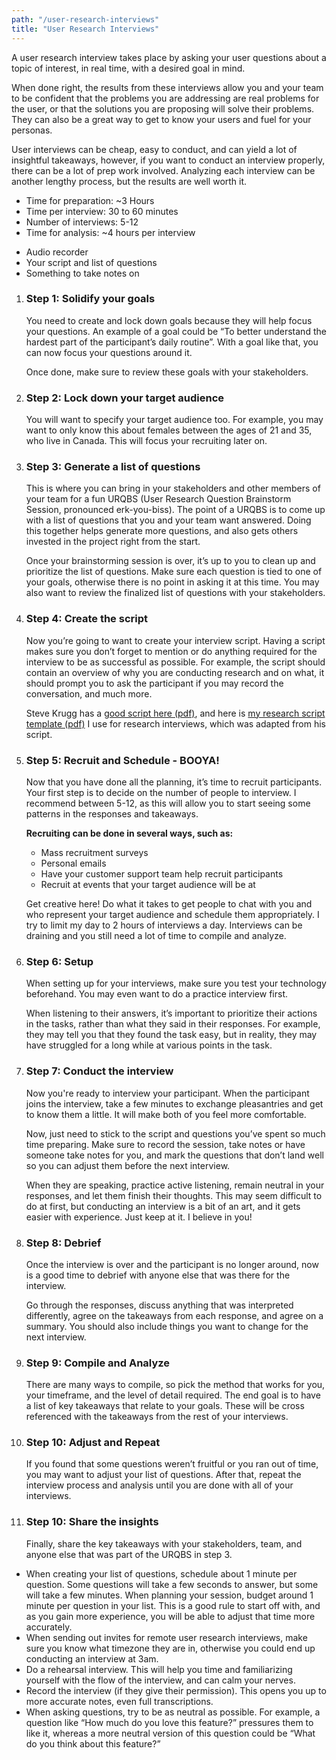 ```yaml
---
path: "/user-research-interviews"
title: "User Research Interviews"
---
```






<MethodLayout pageTitle={props.pageContext.frontmatter.title} method={currentMethod}>
  <SEO title={props.pageContext.frontmatter.title} />

<MethodSectionWhatIs method={currentMethod} title="What is a User Research Interview?">
  <p>
A user research interview takes place by asking your user questions about a topic of interest, in real time, with a desired goal in mind. 
</p>
  <p>
When done right, the results from these interviews allow you and your team to be confident that the problems you are addressing are real problems for the user, or that the solutions you are proposing will solve their problems. They can also be a great way to get to know your users and fuel for your personas.
  </p>
  <p>
    User interviews can be cheap, easy to conduct, and can yield a lot of insightful takeaways, however, if you want to conduct an interview properly, there can be a lot of prep work involved. Analyzing each interview can be another lengthy process, but the results are well worth it.
  </p>
</MethodSectionWhatIs>

<MethodSectionNeeds title="What do you need for a User Research Interview?">
  <MethodSectionNeedsPartial type="time">
    <ul>
      <li>Time for preparation: ~3 Hours</li>
      <li>Time per interview: 30 to 60 minutes</li>
      <li>Number of interviews: 5-12</li>
      <li>Time for analysis: ~4 hours per interview</li>
    </ul>
  </MethodSectionNeedsPartial>
  <MethodSectionNeedsPartial type="materials">
    <ul>
      <li>Audio recorder</li>
      <li>Your script and list of questions</li>
      <li>Something to take notes on</li>
    </ul>

  </MethodSectionNeedsPartial>
</MethodSectionNeeds>

<MethodSectionSteps method={currentMethod} title="How do you conduct a User Research Interview?">
  <ol>
    <li>
      <h3>Step 1: Solidify your goals</h3>
      <p>You need to create and lock down goals because they will help focus your questions. An example of a goal could be “To better understand the hardest part of the participant’s daily routine”. With a goal like that, you can now focus your questions around it.
      </p>
      <p>
      Once done, make sure to review these goals with your stakeholders.
      </p>
    </li>
    <li>
      <h3>Step 2: Lock down your target audience</h3>
      <p>
      You will want to specify your target audience too. For example, you may want to only know this about females between the ages of 21 and 35, who live in Canada. This will focus your recruiting later on.
      </p>  
    </li>
    <li>
      <h3>Step 3: Generate a list of questions</h3>
      <p>
        This is where you can bring in your stakeholders and other members of your team for a fun URQBS (User Research Question Brainstorm Session, pronounced erk-you-biss). The point of a URQBS is to come up with a list of questions that you and your team want answered. Doing this together helps generate more questions, and also gets others invested in the project right from the start.
      </p>
      <p>
        Once your brainstorming session is over, it’s up to you to clean up and prioritize the list of questions. Make sure each question is tied to one of your goals, otherwise there is no point in asking it at this time. You may also want to review the finalized list of questions with your stakeholders.
      </p>
    </li>
    <li>
      <h3>Step 4: Create the script</h3>
      <p>Now you’re going to want to create your interview script. Having a script makes sure you don’t forget to mention or do anything required for the interview to be as successful as possible. For example, the script should contain an overview of why you are conducting research and on what, it should prompt you to ask the participant if you may record the conversation, and much more.
      </p>
      <p>
        Steve Krugg has a <a href="http://sensible.com/downloads/test-script-web.pdf" target="_blank" rel="noreferrer noopener">good script here (pdf)</a>, and here is <a href="https://drive.google.com/file/d/10eXBNLxL1737iN0O5EdIG3ZNzC1n_FAn/view?usp=sharing" target="_blank" rel="noreferrer noopener">my research script template (pdf)</a> I use for research interviews, which was adapted from his script. 
      </p>
    </li>
    <li>
      <h3>Step 5: Recruit and Schedule - BOOYA!</h3>
      <p>
      Now that you have done all the planning, it’s time to recruit participants.  Your first step is to decide on the number of people to interview. I recommend between 5-12, as this will allow you to start seeing some patterns in the responses and takeaways.
      </p>
      <p><strong>Recruiting can be done in several ways, such as:</strong></p>
      <ul>
            <li>Mass recruitment surveys</li>
            <li>Personal emails</li>
            <li>Have your customer support team help recruit participants</li>
            <li>Recruit at events that your target audience will be at</li>
            </ul>
      <p>Get creative here! Do what it takes to get people to chat with you and who represent your target audience and schedule them appropriately. I try to limit my day to 2 hours of interviews a day. Interviews can be draining and you still need a lot of time to compile and analyze.
      </p>
    </li>
    <li>
      <h3>Step 6: Setup</h3>
      <p>
        When setting up for your interviews, make sure you test your technology beforehand. You may even want to do a practice interview first.
        </p>
        <p>
        When listening to their answers, it’s important to prioritize their actions in the tasks, rather than what they said in their responses. For example, they may tell you that they found the task easy, but in reality, they may have struggled for a long while at various points in the task.
        </p> 
    </li>
    <li>
      <h3>Step 7: Conduct the interview</h3>
      <p>
        Now you're ready to interview your participant. When the participant joins the interview, take a few minutes to exchange pleasantries and get to know them a little. It will make both of you feel more comfortable.
        </p>
        <p>
        Now, just need to stick to the script and questions you’ve spent so much time preparing. Make sure to record the session, take notes or have someone take notes for you, and mark the questions that don’t land well so you can adjust them before the next interview. 
        </p>
        <p>When they are speaking, practice active listening, remain neutral in your responses, and let them finish their thoughts. This may seem difficult to do at first, but conducting an interview is a bit of an art, and it gets easier with experience. Just keep at it. I believe in you!
        </p>
    </li>
    <li>
      <h3>Step 8: Debrief</h3>
      <p>
        Once the interview is over and the participant is no longer around, now is a good time to debrief with anyone else that was there for the interview.  
        </p>
        <p>
        Go through the responses, discuss anything that was interpreted differently, agree on the takeaways from each response, and agree on a summary. You should also include things you want to change for the next interview. 
        </p>
    </li>
    <li>
      <h3>Step 9: Compile and Analyze</h3>
      <p>
        There are many ways to compile, so pick the method that works for you, your timeframe, and the level of detail required. The end goal is to have a list of key takeaways that relate to your goals. These will be cross referenced with the takeaways from the rest of your interviews.
        </p>
    </li>
    <li>
      <h3>Step 10: Adjust and Repeat</h3>
      <p>
        If you found that some questions weren’t fruitful or you ran out of time, you may want to adjust your list of questions. After that, repeat the interview process and analysis until you are done with all of your interviews.
        </p>
    </li>
    <li>
      <h3>Step 10: Share the insights</h3>
      <p>
        Finally, share the key takeaways with your stakeholders, team, and anyone else that was part of the URQBS in step 3.
        </p>
    </li>
  </ol>
</MethodSectionSteps>

<MethodSectionTips method={currentMethod} title="Tips for a great User Research Interview">
  <ul>
    <li>
      When creating your list of questions, schedule about 1 minute per question. Some questions will take a few seconds to answer, but some will take a few minutes. When planning your session, budget around 1 minute per question in your list. This is a good rule to start off with, and as you gain more experience, you will be able to adjust that time more accurately.
    </li>
    <li>
      When sending out invites for remote user research interviews, make sure you know what timezone they are in, otherwise you could end up conducting an interview at 3am.
    </li>
    <li>
      Do a rehearsal interview. This will help you time and familiarizing yourself with the flow of the interview, and can calm your nerves.
    </li>
    <li>
      Record the interview (if they give their permission). This opens you up to more accurate notes, even full transcriptions.
      </li>
    <li>
      When asking questions, try to be as neutral as possible. For example, a question like “How much do you love this feature?” pressures them to like it, whereas a more neutral version of this question could be “What do you think about this feature?”
      </li>
  </ul>
</MethodSectionTips>

<MethodSectionResources method={currentMethod} />

</MethodLayout>
